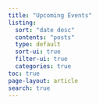 ```yaml
---
title: "Upcoming Events"
listing:
  sort: "date desc"
  contents: "posts"
  type: default
  sort-ui: true
  filter-ui: true
  categories: true
toc: true
page-layout: article
search: true
---
```


